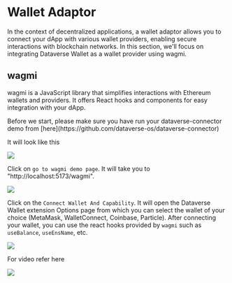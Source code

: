 
# Wallet Adaptor

In the context of decentralized applications, a wallet adaptor allows you to connect your dApp
with various wallet providers, enabling secure interactions with blockchain networks.
In this section, we'll focus on integrating Dataverse Wallet as a wallet provider using wagmi.

## wagmi

wagmi is a JavaScript library that simplifies interactions with Ethereum wallets and providers.
It offers React hooks and components for easy integration with your dApp.

<Callout type="warning" emoji="⚠️">
  Before we start, please make sure you have run your dataverse-connector demo
  from [here](https://github.com/dataverse-os/dataverse-connector)
</Callout>

It will look like this

<img src="/images/wallet-adaptor/demo.png" />

Click on `go to wagmi demo page`. It will take you to "http://localhost:5173/wagmi".

<img src="/images/wallet-adaptor/wagmi.png" />

Click on the `Connect Wallet And Capability`. It will open the Dataverse Wallet extension Options page
from which you can select the wallet of your choice (MetaMask, WalletConnect, Coinbase, Particle).
After connecting your wallet, you can use the react hooks provided by `wagmi` such as `useBalance`, `useEnsName`, etc.

<img src="/images/wallet-adaptor/result.png" />

For video refer here

<img src="/images/wallet-adaptor/wallet-adaptor.mp4" />
